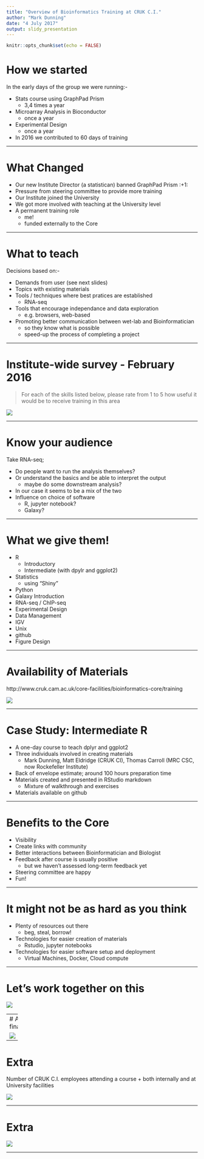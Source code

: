 ```yaml
---
title: "Overview of Bioinformatics Training at CRUK C.I."
author: "Mark Dunning"
date: "4 July 2017"
output: slidy_presentation
---
```


```r
knitr::opts_chunk$set(echo = FALSE)
```


# How we started

In the early days of the group we were running:-

- Stats course using GraphPad Prism
  + 3,4 times a year
- Microarray Analysis in Bioconductor
  + once a year
- Experimental Design
  + once a year
- In 2016 we contributed to 60 days of training

---

# What Changed

- Our new Institute Director (a statistican) banned GraphPad Prism :+1:
- Pressure from steering committee to provide more training
- Our Institute joined the University
- We got more involved with teaching at the University level
- A permanent training role
  + me!
  + funded externally to the Core
  
---

# What to teach

Decisions based on:-

- Demands from user (see next slides)
- Topics with existing materials
- Tools / techniques where best pratices are established
  + RNA-seq
- Tools that encourage independance and data exploration
  + e.g. browsers, web-based
- Promoting better communication between wet-lab and Bioinformatician
    + so they know what is possible 
    + speed-up the process of completing a project

---

# Institute-wide survey - February 2016

> For each of the skills listed below, please rate from 1 to 5 how useful it would be to receive training in this area

![](images/skills-feedback.png)


---

# Know your audience

Take RNA-seq;

- Do people want to run the analysis themselves?
- Or understand the basics and be able to interpret the output
  + maybe do some downstream analysis?
- In our case it seems to be a mix of the two
- Influence on choice of software
  + R, jupyter notebook?
  + Galaxy?

---

# What we give them!

- R
  + Introductory 
  + Intermediate (with dpylr and ggplot2)
- Statistics
  + using "Shiny"
- Python
- Galaxy Introduction
- RNA-seq / ChIP-seq
- Experimental Design
- Data Management
- IGV
- Unix
- github
- Figure Design

---

# Availability of Materials

http://www.cruk.cam.ac.uk/core-facilities/bioinformatics-core/training

![](images/group-website.png)

---

#  Case Study: Intermediate R

- A one-day course to teach dplyr and ggplot2
- Three individuals involved in creating materials
  + Mark Dunning, Matt Eldridge (CRUK CI), Thomas Carroll (MRC CSC, now Rockefeller Institute)
- Back of envelope estimate; around 100 hours preparation time
- Materials created and presented in RStudio markdown
  + Mixture of walkthrough and exercises
- Materials available on github

---

# Benefits to the Core

- Visibility
- Create links with community
- Better interactions between Bioinformatician and Biologist
- Feedback after course is usually positive
  + but we haven't assessed long-term feedback yet
- Steering committee are happy
- Fun!

---

# It might not be as hard as you think

- Plenty of resources out there
  + beg, steal, borrow!
- Technologies for easier creation of materials
  + Rstudio, jupyter notebooks
- Technologies for easier software setup and deployment
  + Virtual Machines, Docker, Cloud compute
  
---

# Let's work together on this

![](images/github.png)

---
# And finally

![](images/sheffield.jpg)

---

# Extra

Number of CRUK C.I. employees attending a course 
  + both internally and at University facilities

![](images/attendee-numbers.png)

---


# Extra


![](images/popular-courses.png)

---

